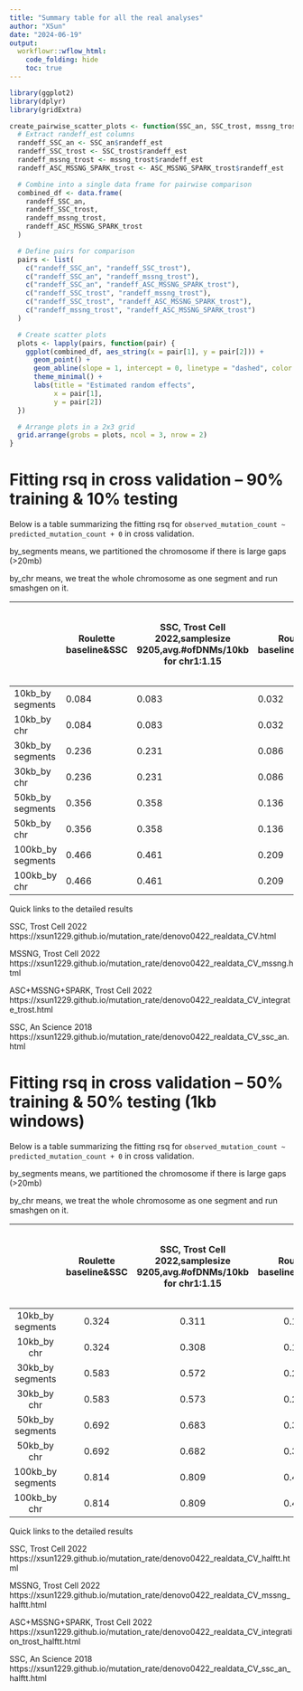 ```yaml
---
title: "Summary table for all the real analyses"
author: "XSun"
date: "2024-06-19"
output:
  workflowr::wflow_html:
    code_folding: hide
    toc: true
---
```


```r
library(ggplot2)
library(dplyr)
library(gridExtra)

create_pairwise_scatter_plots <- function(SSC_an, SSC_trost, mssng_trost, ASC_MSSNG_SPARK_trost) {
  # Extract randeff_est columns
  randeff_SSC_an <- SSC_an$randeff_est
  randeff_SSC_trost <- SSC_trost$randeff_est
  randeff_mssng_trost <- mssng_trost$randeff_est
  randeff_ASC_MSSNG_SPARK_trost <- ASC_MSSNG_SPARK_trost$randeff_est

  # Combine into a single data frame for pairwise comparison
  combined_df <- data.frame(
    randeff_SSC_an,
    randeff_SSC_trost,
    randeff_mssng_trost,
    randeff_ASC_MSSNG_SPARK_trost
  )

  # Define pairs for comparison
  pairs <- list(
    c("randeff_SSC_an", "randeff_SSC_trost"),
    c("randeff_SSC_an", "randeff_mssng_trost"),
    c("randeff_SSC_an", "randeff_ASC_MSSNG_SPARK_trost"),
    c("randeff_SSC_trost", "randeff_mssng_trost"),
    c("randeff_SSC_trost", "randeff_ASC_MSSNG_SPARK_trost"),
    c("randeff_mssng_trost", "randeff_ASC_MSSNG_SPARK_trost")
  )

  # Create scatter plots
  plots <- lapply(pairs, function(pair) {
    ggplot(combined_df, aes_string(x = pair[1], y = pair[2])) +
      geom_point() +
      geom_abline(slope = 1, intercept = 0, linetype = "dashed", color = "red") +
      theme_minimal() +
      labs(title = "Estimated random effects",
           x = pair[1],
           y = pair[2])
  })

  # Arrange plots in a 2x3 grid
  grid.arrange(grobs = plots, ncol = 3, nrow = 2)
}
```

# Fitting rsq in cross validation -- 90% training & 10% testing

Below is a table summarizing the fitting rsq for `observed_mutation_count ~ predicted_mutation_count + 0` in cross validation. 

by_segments means, we partitioned the chromosome if there is large gaps (>20mb)

by_chr means, we treat the whole chromosome as one segment and run smashgen on it. 

|                   | Roulette baseline&SSC | SSC, Trost Cell 2022,samplesize 9205,avg.#ofDNMs/10kb for chr1:1.15  | Roulette baseline&MSSNG | MSSNG, Trost Cell 2022,samplesize 11312 ,avg.#ofDNMs/10kb for chr1: 0.38  | Roulette baseline&ASC+MSSNG+SPARK | ASC+MSSNG+SPARK, Trost Cell 2022,samplesize 11312 + 9209 trios (WES included) ,avg.#ofDNMs/10kb for chr1: 0.52  | Roulette baseline&SSC | SSC, An Science 2018, samplesize 7608,avg.#ofDNMs/10kb for chr1: 0.74  |
|-------------------|---------------------------|----------------------|-----------------------------|------------------------|---------------------------------------|----------------------------------|---------------------------|----------------------|
| 10kb_by segments  | 0.084                     | 0.083                | 0.032                       | 0.029                  | 0.034                                 | 0.027                            | 0.072                     | 0.073                |
| 10kb_by chr       | 0.084                     | 0.083                | 0.032                       | 0.029                  | 0.034                                 | 0.027                            | 0.072                     | 0.072                |
| 30kb_by segments  | 0.236                     | 0.231                | 0.086                       | 0.096                  | 0.102                                 | 0.107                            | 0.187                     | 0.19                 |
| 30kb_by chr       | 0.236                     | 0.231                | 0.086                       | 0.096                  | 0.102                                 | 0.107                            | 0.187                     | 0.19                 |
| 50kb_by segments  | 0.356                     | 0.358                | 0.136                       | 0.175                  | 0.154                                 | 0.193                            | 0.287                     | 0.293                |
| 50kb_by chr       | 0.356                     | 0.358                | 0.136                       | 0.176                  | 0.154                                 | 0.194                            | 0.287                     | 0.293                |
| 100kb_by segments | 0.466                     | 0.461                | 0.209                       | 0.25                   | 0.088                                 | 0.09                             | 0.419                     | 0.427                |
| 100kb_by chr      | 0.466                     | 0.461                | 0.209                       | 0.25                   | 0.088                                 | 0.091                            | 0.419                     | 0.426                |


Quick links to the detailed results

SSC, Trost Cell 2022 https://xsun1229.github.io/mutation_rate/denovo0422_realdata_CV.html

MSSNG, Trost Cell 2022 https://xsun1229.github.io/mutation_rate/denovo0422_realdata_CV_mssng.html

ASC+MSSNG+SPARK, Trost Cell 2022 https://xsun1229.github.io/mutation_rate/denovo0422_realdata_CV_integrate_trost.html

SSC, An Science 2018 https://xsun1229.github.io/mutation_rate/denovo0422_realdata_CV_ssc_an.html








# Fitting rsq in cross validation -- 50% training & 50% testing (1kb windows)

Below is a table summarizing the fitting rsq for `observed_mutation_count ~ predicted_mutation_count + 0` in cross validation. 

by_segments means, we partitioned the chromosome if there is large gaps (>20mb)

by_chr means, we treat the whole chromosome as one segment and run smashgen on it. 

|                   | Roulette baseline&SSC | SSC, Trost Cell 2022,samplesize 9205,avg.#ofDNMs/10kb for chr1:1.15 | Roulette baseline&MSSNG | MSSNG, Trost Cell 2022,samplesize 11312 ,avg.#ofDNMs/10kb for chr1: 0.38 | Roulette baseline&ASC+MSSNG+SPARK | ASC+MSSNG+SPARK, Trost Cell 2022,samplesize 11312 + 9209 trios (WES included) ,avg.#ofDNMs/10kb for chr1: 0.52 | Roulette baseline&SSC | SSC, An Science 2018, samplesize 7608,avg.#ofDNMs/10kb for chr1: 0.74 |
|:-----------------:|:---------------------:|:-------------------------------------------------------------------:|:-----------------------:|:------------------------------------------------------------------------:|:---------------------------------:|:--------------------------------------------------------------------------------------------------------------:|:---------------------:|:---------------------------------------------------------------------:|
| 10kb_by segments  | 0.324                 | 0.311                                                               | 0.113                   | 0.075                                                                    | 0.113                             | 0.064                                                                                                          | 0.278                 | 0.281                                                                 |
| 10kb_by chr       | 0.324                 | 0.308                                                               | 0.113                   | 0.073                                                                    | 0.113                             | 0.064                                                                                                          | 0.278                 | 0.278                                                                 |
| 30kb_by segments  | 0.583                 | 0.572                                                               | 0.239                   | 0.241                                                                    | 0.234                             | 0.225                                                                                                          | 0.526                 | 0.534                                                                 |
| 30kb_by chr       | 0.583                 | 0.573                                                               | 0.239                   | 0.241                                                                    | 0.234                             | 0.225                                                                                                          | 0.526                 | 0.528                                                                 |
| 50kb_by segments  | 0.692                 | 0.683                                                               | 0.313                   | 0.349                                                                    | 0.311                             | 0.344                                                                                                          | 0.638                 | 0.646                                                                 |
| 50kb_by chr       | 0.692                 | 0.682                                                               | 0.313                   | 0.35                                                                     | 0.311                             | 0.345                                                                                                          | 0.638                 | 0.64                                                                  |
| 100kb_by segments | 0.814                 | 0.809                                                               | 0.415                   | 0.508                                                                    | 0.417                             | 0.507                                                                                                          | 0.77                  | 0.781                                                                 |
| 100kb_by chr      | 0.814                 | 0.809                                                               | 0.415                   | 0.509                                                                    | 0.417                             | 0.508                                                                                                          | 0.77                  | 0.775                                                                 |

Quick links to the detailed results

SSC, Trost Cell 2022 https://xsun1229.github.io/mutation_rate/denovo0422_realdata_CV_halftt.html

MSSNG, Trost Cell 2022 https://xsun1229.github.io/mutation_rate/denovo0422_realdata_CV_mssng_halftt.html

ASC+MSSNG+SPARK, Trost Cell 2022 https://xsun1229.github.io/mutation_rate/denovo0422_realdata_CV_integration_trost_halftt.html

SSC, An Science 2018 https://xsun1229.github.io/mutation_rate/denovo0422_realdata_CV_ssc_an_halftt.html



<!-- # Comparing the estimated random effects -- estimated by segments (90% training) -->

<!-- ## 10kb -->

<!-- ```{r fig.width=12, fig.height=8, warning=F, message=F} -->

<!-- SSC_an <- get(load("/project/xinhe/xsun/mutation_rate/12.denovo_real_ssc_an/results/ssc_an_per_window_chr1_10kb_fitted.rdata")) -->
<!-- SSC_trost <- get(load("/project/xinhe/xsun/mutation_rate/10.denovo_real/results/ssc_trost_per_window_chr1_10kb_fitted.rdata")) -->
<!-- mssng_trost <- get(load("/project/xinhe/xsun/mutation_rate/11.denovo_real_mssng/results/mssng_trost_per_window_chr1_10kb_fitted.rdata")) -->
<!-- ASC_MSSNG_SPARK_trost <- get(load("/project/xinhe/xsun/mutation_rate/13.denovo_real_integration_trost/results/integration_trost_per_window_chr1_10kb_fitted.rdata")) -->

<!-- create_pairwise_scatter_plots(SSC_an, SSC_trost, mssng_trost, ASC_MSSNG_SPARK_trost) -->
<!-- ``` -->


<!-- ## 30kb -->

<!-- ```{r fig.width=12, fig.height=8, warning=F, message=F} -->

<!-- SSC_an <- get(load("/project/xinhe/xsun/mutation_rate/12.denovo_real_ssc_an/results/ssc_an_per_window_chr1_30kb_fitted.rdata")) -->
<!-- SSC_trost <- get(load("/project/xinhe/xsun/mutation_rate/10.denovo_real/results/ssc_trost_per_window_chr1_30kb_fitted.rdata")) -->
<!-- mssng_trost <- get(load("/project/xinhe/xsun/mutation_rate/11.denovo_real_mssng/results/mssng_trost_per_window_chr1_30kb_fitted.rdata")) -->
<!-- ASC_MSSNG_SPARK_trost <- get(load("/project/xinhe/xsun/mutation_rate/13.denovo_real_integration_trost/results/integration_trost_per_window_chr1_30kb_fitted.rdata")) -->

<!-- create_pairwise_scatter_plots(SSC_an, SSC_trost, mssng_trost, ASC_MSSNG_SPARK_trost) -->
<!-- ``` -->


<!-- ## 50kb -->

<!-- ```{r fig.width=12, fig.height=8, warning=F, message=F} -->

<!-- SSC_an <- get(load("/project/xinhe/xsun/mutation_rate/12.denovo_real_ssc_an/results/ssc_an_per_window_chr1_50kb_fitted.rdata")) -->
<!-- SSC_trost <- get(load("/project/xinhe/xsun/mutation_rate/10.denovo_real/results/ssc_trost_per_window_chr1_50kb_fitted.rdata")) -->
<!-- mssng_trost <- get(load("/project/xinhe/xsun/mutation_rate/11.denovo_real_mssng/results/mssng_trost_per_window_chr1_50kb_fitted.rdata")) -->
<!-- ASC_MSSNG_SPARK_trost <- get(load("/project/xinhe/xsun/mutation_rate/13.denovo_real_integration_trost/results/integration_trost_per_window_chr1_50kb_fitted.rdata")) -->

<!-- create_pairwise_scatter_plots(SSC_an, SSC_trost, mssng_trost, ASC_MSSNG_SPARK_trost) -->
<!-- ``` -->

<!-- ## 100kb -->

<!-- ```{r fig.width=12, fig.height=8, warning=F, message=F} -->

<!-- SSC_an <- get(load("/project/xinhe/xsun/mutation_rate/12.denovo_real_ssc_an/results/ssc_an_per_window_chr1_100kb_fitted.rdata")) -->
<!-- SSC_trost <- get(load("/project/xinhe/xsun/mutation_rate/10.denovo_real/results/ssc_trost_per_window_chr1_100kb_fitted.rdata")) -->
<!-- mssng_trost <- get(load("/project/xinhe/xsun/mutation_rate/11.denovo_real_mssng/results/mssng_trost_per_window_chr1_100kb_fitted.rdata")) -->
<!-- ASC_MSSNG_SPARK_trost <- get(load("/project/xinhe/xsun/mutation_rate/13.denovo_real_integration_trost/results/integration_trost_per_window_chr1_100kb_fitted.rdata")) -->

<!-- create_pairwise_scatter_plots(SSC_an, SSC_trost, mssng_trost, ASC_MSSNG_SPARK_trost) -->
<!-- ``` -->